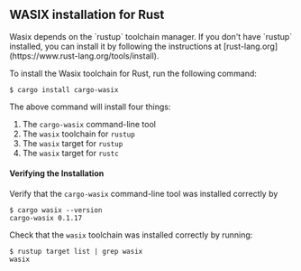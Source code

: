## WASIX installation for Rust


<Callout type="default" emoji="⚙">
  Wasix depends on the `rustup` toolchain manager. If you don't have `rustup`
  installed, you can install it by following the instructions at
  [rust-lang.org](https://www.rust-lang.org/tools/install).
</Callout>

To install the Wasix toolchain for Rust, run the following command:

```console copy
$ cargo install cargo-wasix
```

The above command will install four things:

1. The `cargo-wasix` command-line tool
2. The `wasix` toolchain for `rustup`
3. The `wasix` target for `rustup`
4. The `wasix` target for `rustc`

#### Verifying the Installation

Verify that the `cargo-wasix` command-line tool was installed correctly by

```shell
$ cargo wasix --version
cargo-wasix 0.1.17
```

Check that the `wasix` toolchain was installed correctly by running:

```shell
$ rustup target list | grep wasix
wasix
```
